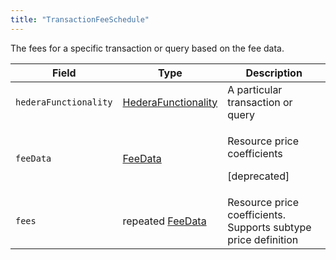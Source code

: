 ---
title: "TransactionFeeSchedule"
---


The fees for a specific transaction or query based on the fee data.

| Field                 | Type                                                                                                             | Description                                                    |
| --------------------- | ---------------------------------------------------------------------------------------------------------------- | -------------------------------------------------------------- |
| `hederaFunctionality` | ​[HederaFunctionality](/hedera/sdks-and-apis/hedera-api/basic-types/hederafunctionality)​ | A particular transaction or query                              |
| `feeData`             | ​[FeeData](/hedera/sdks-and-apis/hedera-api/basic-types/feedata)​                         | <p>Resource price coefficients</p><p>\[deprecated]</p>         |
| `fees`                | repeated [FeeData](/hedera/sdks-and-apis/hedera-api/basic-types/feedata)                  | Resource price coefficients. Supports subtype price definition |

#### <a href="#undefined" id="undefined"></a>
